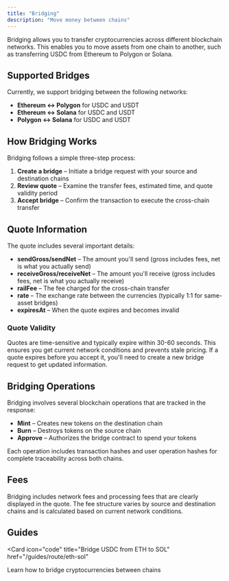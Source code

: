 ```yaml
---
title: "Bridging"
description: "Move money between chains"
---
```


Bridging allows you to transfer cryptocurrencies across different blockchain networks. This enables you to move assets from one chain to another, such as transferring USDC from Ethereum to Polygon or Solana.

## Supported Bridges

Currently, we support bridging between the following networks:

- **Ethereum ↔ Polygon** for USDC and USDT
- **Ethereum ↔ Solana** for USDC and USDT
- **Polygon ↔ Solana** for USDC and USDT

## How Bridging Works

Bridging follows a simple three-step process:

1. **Create a bridge** – Initiate a bridge request with your source and destination chains
2. **Review quote** – Examine the transfer fees, estimated time, and quote validity period
3. **Accept bridge** – Confirm the transaction to execute the cross-chain transfer

## Quote Information

The quote includes several important details:

- **sendGross/sendNet** – The amount you'll send (gross includes fees, net is what you actually send)
- **receiveGross/receiveNet** – The amount you'll receive (gross includes fees, net is what you actually receive)
- **railFee** – The fee charged for the cross-chain transfer
- **rate** – The exchange rate between the currencies (typically 1:1 for same-asset bridges)
- **expiresAt** – When the quote expires and becomes invalid

### Quote Validity

Quotes are time-sensitive and typically expire within 30-60 seconds. This ensures you get current network conditions and prevents stale pricing. If a quote expires before you accept it, you'll need to create a new bridge request to get updated information.

## Bridging Operations

Bridging involves several blockchain operations that are tracked in the response:

- **Mint** – Creates new tokens on the destination chain
- **Burn** – Destroys tokens on the source chain
- **Approve** – Authorizes the bridge contract to spend your tokens

Each operation includes transaction hashes and user operation hashes for complete traceability across both chains.

## Fees

Bridging includes network fees and processing fees that are clearly displayed in the quote. The fee structure varies by source and destination chains and is calculated based on current network conditions.

## Guides

<Card
  icon="code"
  title="Bridge USDC from ETH to SOL"
  href="/guides/route/eth-sol"
>
  Learn how to bridge cryptocurrencies between chains
</Card>
